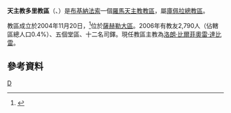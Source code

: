 {{Infobox Roman Catholic diocese
|Roman Catholic Diocese of = 天主教多里教區
|Latin name of diocese = Dioecesis Doriensis
|image = BurkinaFaso SahelRegion.png
|caption = 教區範圍
|location = [[布基納法索|布基納法索]]
|territory =[[薩赫勒大區_(布基納法索)|薩赫勒大區]]
|population =2,790
|rite = 拉丁禮
|patron = 
|province = 庫佩拉
|established = 2004年
|cathedral = 聖亞納主教座堂
|副主教座堂 =
|leadership = 主教
|website =
|教宗 = 
|metropolitan =
|ordinary =洛朗·比爾菲奧雷·達比雷
|coadjutor bishop = 
|emeritus = 
}}

'''天主教多里教區'''（{{lang-la|Dioecesis Doriensis}}、{{lang-fr|Diocèse de Dori}}）是[[布基納法索|布基納法索]]一個[[羅馬天主教|羅馬天主教]][[教區|教區]]，屬[[天主教庫佩拉總教區|庫佩拉總教區]]。

教區成立於2004年11月20日，<ref>{{Cite web |url=http://www.vatican.va/holy_father/john_paul_ii/apost_constitutions/documents/hf_jp-ii_apc_20041120_doriensis_lt.html |title=升為教區的宗座憲令 |access-date=2013-07-02 |archive-date=2014-05-18 |archive-url=https://web.archive.org/web/20140518004712/http://www.vatican.va/holy_father/john_paul_ii/apost_constitutions/documents/hf_jp-ii_apc_20041120_doriensis_lt.html |dead-url=no }}</ref>位於[[薩赫勒大區_(布基納法索)|薩赫勒大區]]。2006年有教友2,790人（佔轄區總人口0.4%）、五個堂區、十二名司鐸。現任教區主教為[[洛朗·比爾菲奧雷·達比雷|洛朗·比爾菲奧雷·達比雷]]。
==參考資料==
{{reflist}}
{{布基納法索天主教教區}}

[[Category:布基納法索天主教教區|D]]